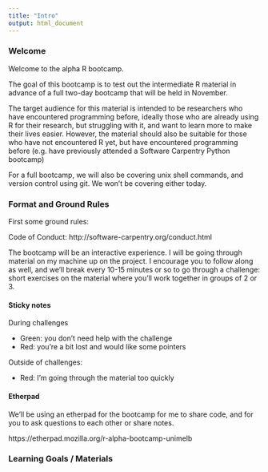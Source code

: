 ```yaml
---
title: "Intro"
output: html_document
---
```


### Welcome

Welcome to the alpha R bootcamp.

The goal of this bootcamp is to test out the intermediate R material in advance of a full two-day bootcamp
that will be held in November.
 
The target audience for this material is intended to be researchers who have encountered programming before,
ideally those who are already using R for their research, but struggling with it, and want to learn more to
make their lives easier. However, the material should also be suitable for those who have not encountered R
yet, but have encountered programming before (e.g. have previously attended a Software Carpentry Python bootcamp)

For a full bootcamp, we will also be covering unix shell commands, and version control using git. We won't be
covering either today.

### Format and Ground Rules

First some ground rules:

Code of Conduct: http://software-carpentry.org/conduct.html

The bootcamp will be an interactive experience. I will be going through material
on my machine up on the project. I encourage you to follow along as well, and we'll break
every 10-15 minutes or so to go through a challenge: short exercises on the material where
you'll work together in groups of 2 or 3.

#### Sticky notes

During challenges
 
  - Green: you don't need help with the challenge
  - Red: you're a bit lost and would like some pointers

Outside of challenges:

  - Red: I'm going through the material too quickly

#### Etherpad

We'll be using an etherpad for the bootcamp for me to share code, and for you to
ask questions to each other or share notes.

https://etherpad.mozilla.org/r-alpha-bootcamp-unimelb

### Learning Goals / Materials

